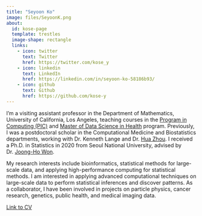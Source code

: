 ```yaml
---
title: "Seyoon Ko"
image: files/SeyoonK.png
about:
  id: kose-page
  template: trestles
  image-shape: rectangle
  links:
    - icon: twitter
      text: Twitter
      href: https://twitter.com/kose_y
    - icon: linkedin
      text: LinkedIn
      href: https://linkedin.com/in/seyoon-ko-58186b93/
    - icon: github
      text: Github
      href: https://github.com/kose-y
---
```


::: {#hero-heading}

I'm a visiting assistant professor in the Department of Mathematics, University of California, Los Angeles, teaching courses in the [Program in Computing (PIC)](https://www.pic.ucla.edu/) and [Master of Data Science in Health](https://mdsh.ucla.edu/) program. Previously, I was a postdoctoral scholar in the Computational Medicine and Biostatistics departments, working with Dr. Kenneth Lange and Dr. [Hua Zhou](https://hua-zhou.github.io/). I received a Ph.D. in Statistics in 2020 from Seoul National University, advised by Dr. [Joong-Ho Won](https://won-j.github.io/). 

My research interests include bioinformatics, statistical methods for large-scale data, and applying high-performance computing for statistical methods.
I am interested in applying advanced computational techniques on large-scale data to perform statistical inferences and discover patterns.  As a collaborator, I have been involved in projects on particle physics, cancer research, genetics, public health, and medical imaging data.

[Link to CV](https://kose-y.github.io/cv.html)

:::
